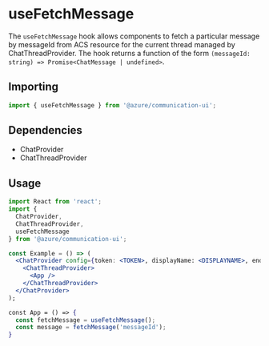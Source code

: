 
<Meta title="Hooks/Chat/useFetchMessage" />

# useFetchMessage

The `useFetchMessage` hook allows components to fetch a particular message by messageId from ACS resource for the
current thread managed by ChatThreadProvider. The hook returns a function of the form
`(messageId: string) => Promise<ChatMessage | undefined>`.

## Importing

```javascript
import { useFetchMessage } from '@azure/communication-ui';
```

## Dependencies

- ChatProvider
- ChatThreadProvider

## Usage

```jsx
import React from 'react';
import {
  ChatProvider,
  ChatThreadProvider,
  useFetchMessage
} from '@azure/communication-ui';

const Example = () => (
  <ChatProvider config={token: <TOKEN>, displayName: <DISPLAYNAME>, endpointUrl: <URL>, threadId: <THREADID>}>
    <ChatThreadProvider>
      <App />
    </ChatThreadProvider>
  </ChatProvider>
);

const App = () => {
  const fetchMessage = useFetchMessage();
  const message = fetchMessage('messageId');
}
```
